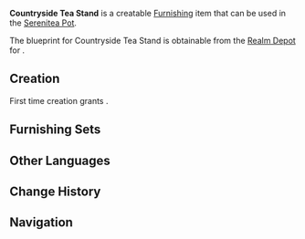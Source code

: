 {{Furnishing Infobox
|id             = 373311
|image          = Item Countryside Tea Stand.png
|category       = Landscape
|subcategory    = Ornament
|rarity         = 3
|adeptal_energy = 60
|load           = 60
|reduced_load   = 43
|description    = A small stall lined with various tea sets, each one capable of bringing out the flavor of a specific sort of tea &mdash; a feature of great import to tea vendors.<br />Some of these tea vendors also learn the art of storytelling on the side, becoming skilled in more than discipline.
|blueprint      = [[Realm Depot]]
}}
'''Countryside Tea Stand''' is a creatable [[Furnishing]] item that can be used in the [[Serenitea Pot]].

The blueprint for Countryside Tea Stand is obtainable from the [[Realm Depot]] for {{Item|Realm Currency|24|x=160}}.

==Creation==
First time creation grants {{Item|Trust|24|x=60}}.
{{Recipe
|type = Creation
|time = 14h
|Pine Wood = 8
|sort = Pine Wood
}}

==Furnishing Sets==
{{Craft Usage}}

==Other Languages==
{{Other Languages
|default_hidden = 1
|en      = Countryside Tea Stand
|zhs     = 乡间的茶摊
|zhs_rm  = Xiāngjiān de Chátān
|zht     = 鄉間的茶攤
|zht_rm  = Xiāngjiān de Chátān
|ja      = 田舎の茶屋
|ja_rm   = Ikana no Chaya
|ko      = 시골 찻집
|ko_rm   = 
|es      = Puesto de té rural
|fr      = Stand de thé de campagne
|ru      = Сельский чайный киоск
|th      = ร้านชาในชนบท
|th_rm   = 
|vi      = Quán Trà Dân Gian
|de      = Ländlicher Teestand
|id      = Kedai Teh Pedesaan
|pt      = Quiosque Rural de Chá
}}

==Change History==
{{Change History|1.6}}

==Navigation==
{{Furnishing Navbox/Exterior|Landscape}}